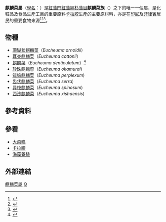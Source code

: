 {{Automatic taxobox
| taxon = Eucheuma
| image = Eucheuma Farming.jpg
| image_caption = Eucheuma growing on a [[monoline|monoline]]
| authority = 
}}
'''麒麟菜屬'''（[[學名|學名]]：{{lang|la|'''''Eucheuma'''''}}）是[[紅藻門|紅藻門]][[紅藻綱|紅藻綱]][[杉藻目|杉藻目]]'''麒麟菜族'''（{{lang|la|'''''Eucheumatoideae'''''}}）之下的唯一一個屬，是化粧品及食品生產工業的重要原料[[卡拉胶|卡拉胶]]生產的主要原材料，亦是在[[印尼|印尼]]及[[菲律賓|菲律賓]]居民的重要食物來源<ref name="Neish">{{cite journal|last=Neish|first=I.C.|title=The ABC of Eucheuma Seaplant Production |journal=SuriaLink Infomedia|year=2003|series=Seaplants|language=en}}</ref><ref name="Trono, 2011">{{cite web|last=Trono|first=Gavino C Jr|title=Cultured Aquatic Species Information Programme Eucheuma spp.|url=http://www.fao.org/fishery/culturedspecies/Eucheuma_spp/en|work=Aquaculture Management and Conservation Service ([[FIMA|FIMA]])|publisher=FAO|accessdate=2011-09-29|language=en|archive-date=2012-02-01|archive-url=https://web.archive.org/web/20120201072058/http://www.fao.org/fishery/culturedspecies/Eucheuma_spp/en|dead-url=no}}</ref><ref>{{cite web|title=Handbook on Eucheuma Seaweed cultivation in Fiji|url=http://www.fao.org/docrep/field/003/AC287E/AC287E01.htm|work=FAO Corporate Document Repository|publisher=FAO|accessdate=011-09-29|language=en|archive-date=2011-10-07|archive-url=https://web.archive.org/web/20111007192709/http://www.fao.org/docrep/field/003/AC287E/AC287E01.htm|dead-url=no}}</ref>。

== 物種 ==
*[[珊瑚状麒麟菜|珊瑚状麒麟菜]]（''Eucheuma arnoldii''）
*[[耳突麒麟菜|耳突麒麟菜]]（''Eucheuma cottonii''）
*[[麒麟菜|麒麟菜]]（''Eucheuma denticulatum''）<ref name="FAO">{{Cite web |url=http://www.fao.org/docrep/006/y4765e/y4765e00.htm#Contents |title=A guide to the seaweed industry: FAO Fisheries Technical Paper 441 |last=McHugh |first=Dennis J. |date=2003 |website=www.fao.org |publisher=[[联合国粮食及农业组织|Food and Agriculture Organization]], [[联合国|United Nations]] |access-date=2017-07-29 |language=en |archive-date=2017-08-06 |archive-url=https://web.archive.org/web/20170806103344/http://www.fao.org/docrep/006/y4765e/y4765e00.htm#Contents |dead-url=no }}</ref>
*[[珍珠麒麟菜|珍珠麒麟菜]]（''Eucheuma okamurai'')
*[[错综麒麟菜|错综麒麟菜]]（''Eucheuma perplexum'')
*[[齿状麒麟菜|齿状麒麟菜]]（''Eucheuma serra'')
*[[异枝麒麟菜|异枝麒麟菜]]（''Eucheuma spinosum'')
*[[西沙麒麟菜|西沙麒麟菜]]（''Eucheuma xishaensis'')

== 參考資料 ==
{{reflist}}

== 參看 ==
* [[大菜糕|大菜糕]]
* [[卡拉膠|卡拉膠]]
* [[海藻養殖|海藻養殖]]

== 外部連結 ==
{{commons category|Eucheuma}}
{{Taxonbar|from=Q288867}}

[[Category:麒麟菜屬|]]
[[Category:可食用藻類|Q]]

{{algae-stub}}